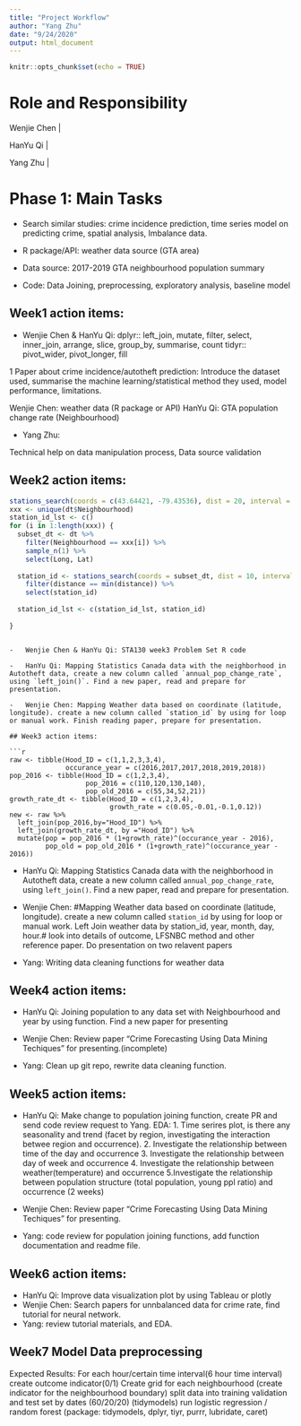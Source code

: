 ```yaml
---
title: "Project Workflow"
author: "Yang Zhu"
date: "9/24/2020"
output: html_document
---
```


```r
knitr::opts_chunk$set(echo = TRUE)
```

# Role and Responsibility

Wenjie Chen \|

HanYu Qi \|

Yang Zhu \|

# Phase 1: Main Tasks

-   Search similar studies: crime incidence prediction, time series model on predicting crime, spatial analysis, Imbalance data.

-   R package/API: weather data source (GTA area)

-   Data source: 2017-2019 GTA neighbourhood population summary

-   Code: Data Joining, preprocessing, exploratory analysis, baseline model

## Week1 action items:

-   Wenjie Chen & HanYu Qi: dplyr:: left\_join, mutate, filter, select, inner\_join, arrange, slice, group\_by, summarise, count tidyr:: pivot\_wider, pivot\_longer, fill

1 Paper about crime incidence/autotheft prediction: Introduce the dataset used, summarise the machine learning/statistical method they used, model performance, limitations.

Wenjie Chen: weather data (R package or API) HanYu Qi: GTA population change rate (Neighbourhood)

-   Yang Zhu:

Technical help on data manipulation process, Data source validation

## Week2 action items:

```r
stations_search(coords = c(43.64421, -79.43536), dist = 20, interval = "day")
xxx <- unique(dt$Neighbourhood)
station_id_lst <- c()
for (i in 1:length(xxx)) {
  subset_dt <- dt %>% 
    filter(Neighbourhood == xxx[i]) %>% 
    sample_n(1) %>% 
    select(Long, Lat)
  
  station_id <- stations_search(coords = subset_dt, dist = 10, interval = "day") %>% 
    filter(distance == min(distance)) %>% 
    select(station_id)
  
  station_id_lst <- c(station_id_lst, station_id)
  
}
```
```

-   Wenjie Chen & HanYu Qi: STA130 week3 Problem Set R code

-   HanYu Qi: Mapping Statistics Canada data with the neighborhood in Autotheft data, create a new column called `annual_pop_change_rate`, using `left_join()`. Find a new paper, read and prepare for presentation.

-   Wenjie Chen: Mapping Weather data based on coordinate (latitude, longitude). create a new column called `station_id` by using for loop or manual work. Finish reading paper, prepare for presentation.

## Week3 action items:

```r
raw <- tibble(Hood_ID = c(1,1,2,3,3,4), 
              occurance_year = c(2016,2017,2017,2018,2019,2018))
pop_2016 <- tibble(Hood_ID = c(1,2,3,4),
                   pop_2016 = c(110,120,130,140),
                   pop_old_2016 = c(55,34,52,21))
growth_rate_dt <- tibble(Hood_ID = c(1,2,3,4),
                         growth_rate = c(0.05,-0.01,-0.1,0.12))
new <- raw %>% 
  left_join(pop_2016,by="Hood_ID") %>% 
  left_join(growth_rate_dt, by ="Hood_ID") %>% 
  mutate(pop = pop_2016 * (1+growth_rate)^(occurance_year - 2016),
         pop_old = pop_old_2016 * (1+growth_rate)^(occurance_year - 2016))
```

-   HanYu Qi: Mapping Statistics Canada data with the neighborhood in Autotheft data, create a new column called `annual_pop_change_rate`, using `left_join()`. Find a new paper, read and prepare for presentation.

-   Wenjie Chen: #Mapping Weather data based on coordinate (latitude, longitude). create a new column called `station_id` by using for loop or manual work. Left Join weather data by station_id, year, month, day, hour.# look into details of outcome, LFSNBC method and other reference paper. Do presentation on two relavent papers

- Yang: Writing data cleaning functions for weather data


## Week4 action items:

-   HanYu Qi: Joining population to any data set with Neighbourhood and year by using function. Find a new paper for presenting

-   Wenjie Chen: Review paper "Crime Forecasting Using Data Mining Techiques" for presenting.(incomplete)

-   Yang: Clean up git repo, rewrite data cleaning function.

## Week5 action items:

-   HanYu Qi: Make change to population joining function, create PR and send code review request to Yang. EDA: 1. Time serires plot, is there any seasonality and trend (facet by region, investigating the interaction betwee region and occurrence).  2. Investigate the relationship between time of the day and occurrence 3. Investigate the relationship between day of week and occurrence 4. Investigate the relationship between weather(temperature) and occurrence 5.Investigate the relationship between population structure (total population, young ppl ratio) and occurrence (2 weeks)

-   Wenjie Chen: Review paper "Crime Forecasting Using Data Mining Techiques" for presenting.

-   Yang: code review for population joining functions, add function documentation and readme file.

## Week6 action items:
-   HanYu Qi: Improve data visualization plot by using Tableau or plotly
-   Wenjie Chen: Search papers for unnbalanced data for crime rate, find tutorial for neural network.
-   Yang: review tutorial materials, and EDA.

## Week7 Model Data preprocessing

Expected Results: 
For each hour/certain time interval(6 hour time interval) create outcome indicator(0/1)
Create grid for each neighbourhood (create indicator for the neighbourhood boundary)
split data into training validation and test set by dates (60/20/20) (tidymodels)
run logistic regression / random forest (package: tidymodels, dplyr, tiyr, purrr, lubridate, caret)
